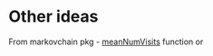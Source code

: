 # Other ideas

From markovchain pkg - [meanNumVisits](https://cran.r-project.org/web/packages/markovchain/markovchain.pdf#page=40&zoom=auto,-66,464) function or
